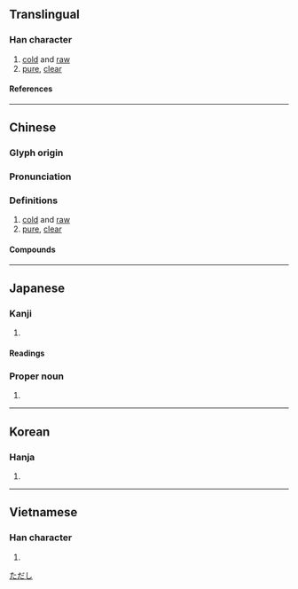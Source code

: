 {{also|洌}}
{{character info}}
==Translingual==

===Han character===
{{Han char|rn=15|rad=冫|as=06|sn=8|four=32100|canj=IMMNN|ids=⿰冫列}}

# [[cold]] and [[raw]]
# [[pure]], [[clear]]

====References====
{{Han ref|kx=0132.150|dkj=01637|dj=0296.040|hdz=10297.020|uh=51BD}}

----

==Chinese==
{{zh-forms}}

===Glyph origin===
{{Han etym}}

===Pronunciation===
{{zh-pron
|m=liè
|c=lit6
|mn=lia̍t
|mc=y
|oc=y
|cat=a
}}

===Definitions===
{{zh-hanzi}}

# [[cold]] and [[raw]]
# [[pure]], [[clear]]

====Compounds====
{{zh-der|冷冽|慄冽|冽泉|凜冽|冽冽|冽霜|凜凜冽冽|泠冽|甘冽|清冽}}

----

==Japanese==

===Kanji===
{{ja-kanji|grade=|rs=冫06}}

# {{rfdef|ja|sort=冫06}}

====Readings====
{{ja-readings
|on=れつ, れい
|kun=さむい, つめたい
}}

===Proper noun===
{{ja-pos|proper|ただし}}

# {{given name|ja|male}}

[[Category:Japanese male given names|ただし]]

----

==Korean==

===Hanja===
{{ko-hanja|렬}}

# {{rfdef|ko|sort=冫06}}

----

==Vietnamese==

===Han character===
{{vi-readings|rs=冫06|reading=liệt}}

# {{rfdef|vi|sort=冫06}}